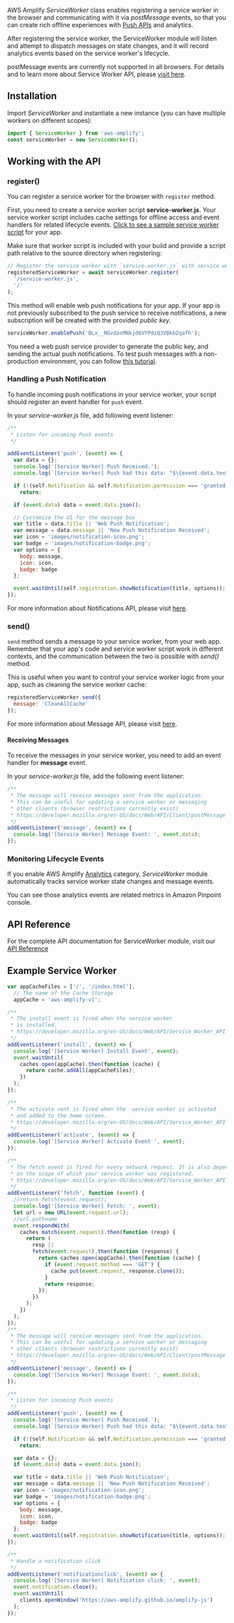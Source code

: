 AWS Amplify _ServiceWorker_ class enables registering a service worker in the browser and communicating with it via _postMessage_ events, so that you can create rich offline experiences with [Push APIs](https://developer.mozilla.org/en-US/docs/Web/API/Push_API) and analytics.

After registering the service worker, the ServiceWorker module will listen and attempt to dispatch messages on state changes, and it will record analytics events based on the service worker's lifecycle.

<Callout>

postMessage events are currently not supported in all browsers. For details and to learn more about Service Worker API, please [visit here](https://developer.mozilla.org/en-US/docs/Web/API/Service_Worker_API/).

</Callout>

## Installation

Import _ServiceWorker_ and instantiate a new instance (you can have multiple workers on different scopes):

```javascript
import { ServiceWorker } from 'aws-amplify';
const serviceWorker = new ServiceWorker();
```

## Working with the API

### register()

You can register a service worker for the browser with `register` method.

First, you need to create a service worker script **service-worker.js**. Your service worker script includes cache settings for offline access and event handlers for related lifecycle events. [Click to see a sample service worker script](#example-service-worker) for your app.

Make sure that worker script is included with your build and provide a script path relative to the source directory when registering:

```javascript
// Register the service worker with `service-worker.js` with service worker scope `/`.
registeredServiceWorker = await serviceWorker.register(
  '/service-worker.js',
  '/'
);
```

This method will enable web push notifications for your app. If your app is not previously subscribed to the push service to receive notifications, a new subscription will be created with the provided _public key_.

```javascript
serviceWorker.enablePush('BLx__NGvdasMNkjd6VYPdzQJVBkb2qafh');
```

<Callout>

You need a web push service provider to generate the public key, and sending the actual push notifications. To test push messages with a non-production environment, you can follow [this tutorial](https://developers.google.com/web/fundamentals/codelabs/push-notifications/).

</Callout>

### Handling a Push Notification

To handle incoming push notifications in your service worker, your script should register an event handler for `push` event.

In your _service-worker.js_ file, add following event listener:

```javascript
/**
 * Listen for incoming Push events
 */

addEventListener('push', (event) => {
  var data = {};
  console.log('[Service Worker] Push Received.');
  console.log(`[Service Worker] Push had this data: "$\{event.data.text()}"`);

  if (!(self.Notification && self.Notification.permission === 'granted'))
    return;

  if (event.data) data = event.data.json();

  // Customize the UI for the message box
  var title = data.title || 'Web Push Notification';
  var message = data.message || 'New Push Notification Received';
  var icon = 'images/notification-icon.png';
  var badge = 'images/notification-badge.png';
  var options = {
    body: message,
    icon: icon,
    badge: badge
  };

  event.waitUntil(self.registration.showNotification(title, options));
});
```

For more information about Notifications API, please visit [here](https://developer.mozilla.org/en-US/docs/Web/API/notification).

### send()

`send` method sends a message to your service worker, from your web app. Remember that your app's code and service worker script work in different contexts, and the communication between the two is possible with _send()_ method.

This is useful when you want to control your service worker logic from your app, such as cleaning the service worker cache:

```javascript
registeredServiceWorker.send({
  message: 'CleanAllCache'
});
```

For more information about Message API, please visit [here](<https://developer.mozilla.org/en-US/docs/Web/Events/message_(ServiceWorker)>).

#### Receiving Messages

To receive the messages in your service worker, you need to add an event handler for **message** event.

In your _service-worker.js_ file, add the following event listener:

```javascript
/**
 * The message will receive messages sent from the application.
 * This can be useful for updating a service worker or messaging
 * other clients (browser restrictions currently exist)
 * https://developer.mozilla.org/en-US/docs/Web/API/Client/postMessage
 */
addEventListener('message', (event) => {
  console.log('[Service Worker] Message Event: ', event.data);
});
```

### Monitoring Lifecycle Events

If you enable AWS Amplify [Analytics](/lib/analytics/getting-started) category, _ServiceWorker_ module automatically tracks service worker state changes and message events.

You can see those analytics events are related metrics in Amazon Pinpoint console.

## API Reference

For the complete API documentation for ServiceWorker module, visit our [API Reference](https://aws-amplify.github.io/amplify-js/api/classes/serviceworkerclass.html)

## Example Service Worker

```javascript
var appCacheFiles = ['/', '/index.html'],
  // The name of the Cache Storage
  appCache = 'aws-amplify-v1';

/**
 * The install event is fired when the service worker
 * is installed.
 * https://developer.mozilla.org/en-US/docs/Web/API/Service_Worker_API
 */
addEventListener('install', (event) => {
  console.log('[Service Worker] Install Event', event);
  event.waitUntil(
    caches.open(appCache).then(function (cache) {
      return cache.addAll(appCacheFiles);
    })
  );
});

/**
 * The activate vent is fired when the  service worker is activated
 * and added to the home screen.
 * https://developer.mozilla.org/en-US/docs/Web/API/Service_Worker_API
 */
addEventListener('activate', (event) => {
  console.log('[Service Worker] Activate Event ', event);
});

/**
 * The fetch event is fired for every network request. It is also dependent
 * on the scope of which your service worker was registered.
 * https://developer.mozilla.org/en-US/docs/Web/API/Service_Worker_API
 */
addEventListener('fetch', function (event) {
  //return fetch(event.request);
  console.log('[Service Worker] Fetch: ', event);
  let url = new URL(event.request.url);
  //url.pathname
  event.respondWith(
    caches.match(event.request).then(function (resp) {
      return (
        resp ||
        fetch(event.request).then(function (response) {
          return caches.open(appCache).then(function (cache) {
            if (event.request.method === 'GET') {
              cache.put(event.request, response.clone());
            }
            return response;
          });
        })
      );
    })
  );
});
/**
 * The message will receive messages sent from the application.
 * This can be useful for updating a service worker or messaging
 * other clients (browser restrictions currently exist)
 * https://developer.mozilla.org/en-US/docs/Web/API/Client/postMessage
 */
addEventListener('message', (event) => {
  console.log('[Service Worker] Message Event: ', event.data);
});

/**
 * Listen for incoming Push events
 */
addEventListener('push', (event) => {
  console.log('[Service Worker] Push Received.');
  console.log(`[Service Worker] Push had this data: "$\{event.data.text()}"`);

  if (!(self.Notification && self.Notification.permission === 'granted'))
    return;

  var data = {};
  if (event.data) data = event.data.json();

  var title = data.title || 'Web Push Notification';
  var message = data.message || 'New Push Notification Received';
  var icon = 'images/notification-icon.png';
  var badge = 'images/notification-badge.png';
  var options = {
    body: message,
    icon: icon,
    badge: badge
  };
  event.waitUntil(self.registration.showNotification(title, options));
});

/**
 * Handle a notification click
 */
addEventListener('notificationclick', (event) => {
  console.log('[Service Worker] Notification click: ', event);
  event.notification.close();
  event.waitUntil(
    clients.openWindow('https://aws-amplify.github.io/amplify-js')
  );
});
```
